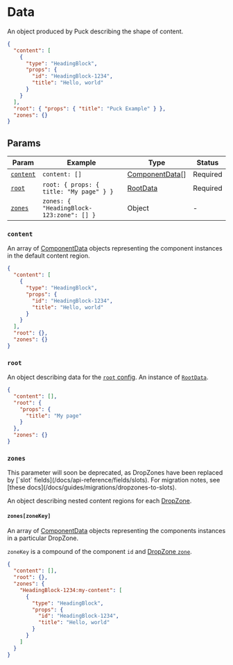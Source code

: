 
# Data

An object produced by Puck describing the shape of content.

```json copy
{
  "content": [
    {
      "type": "HeadingBlock",
      "props": {
        "id": "HeadingBlock-1234",
        "title": "Hello, world"
      }
    }
  ],
  "root": { "props": { "title": "Puck Example" } },
  "zones": {}
}
```

## Params

| Param                 | Example                                  | Type                                                  | Status   |
| --------------------- | ---------------------------------------- | ----------------------------------------------------- | -------- |
| [`content`](#content) | `content: []`                            | [ComponentData](/docs/api-reference/component-data)[] | Required |
| [`root`](#root)       | `root: { props: { title: "My page" } }`  | [RootData](/docs/api-reference/root-data)             | Required |
| [`zones`](#zones)     | `zones: { "HeadingBlock-123:zone": [] }` | Object                                                | -        |

### `content`

An array of [ComponentData](/docs/api-reference/component-data) objects representing the component instances in the default content region.

```json {2-9} copy
{
  "content": [
    {
      "type": "HeadingBlock",
      "props": {
        "id": "HeadingBlock-1234",
        "title": "Hello, world"
      }
    }
  ],
  "root": {},
  "zones": {}
}
```

### `root`

An object describing data for the [`root` config](/docs/api-reference/configuration/config#root). An instance of [`RootData`](/docs/api-reference/root-data).

```json {3-7} copy
{
  "content": [],
  "root": {
    "props": {
      "title": "My page"
    }
  },
  "zones": {}
}
```

### `zones`

<Callout>
  This parameter will soon be deprecated, as DropZones have been replaced by
  [`slot` fields](/docs/api-reference/fields/slots). For migration notes, see
  [these docs](/docs/guides/migrations/dropzones-to-slots).
</Callout>

An object describing nested content regions for each [DropZone](/docs/api-reference/components/drop-zone).

#### `zones[zoneKey]`

An array of [ComponentData](/docs/api-reference/component-data) objects representing the components instances in a particular DropZone.

`zoneKey` is a compound of the component `id` and [DropZone `zone`](/docs/api-reference/components/drop-zone#zone).

```json {5-13} copy showLineNumbers
{
  "content": [],
  "root": {},
  "zones": {
    "HeadingBlock-1234:my-content": [
      {
        "type": "HeadingBlock",
        "props": {
          "id": "HeadingBlock-1234",
          "title": "Hello, world"
        }
      }
    ]
  }
}
```
